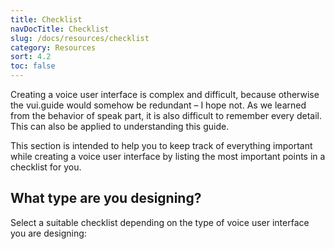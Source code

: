 ```yaml
---
title: Checklist
navDocTitle: Checklist
slug: /docs/resources/checklist
category: Resources
sort: 4.2
toc: false
---
```


Creating a voice user interface is complex and difficult, because otherwise the vui.guide would somehow be redundant – I hope not. As we learned from the <GatsbyLink to="/docs/behaviour/behaviour-of-speak#do-what-humans-already-do/">behavior of speak</GatsbyLink> part, it is also difficult to remember every detail. This can also be applied to understanding this guide.

This section is intended to help you to keep track of everything important while creating a voice user interface by listing the most important points in a checklist for you.

## What type are you designing?

Select a suitable checklist depending on the type of voice user interface you are designing:

